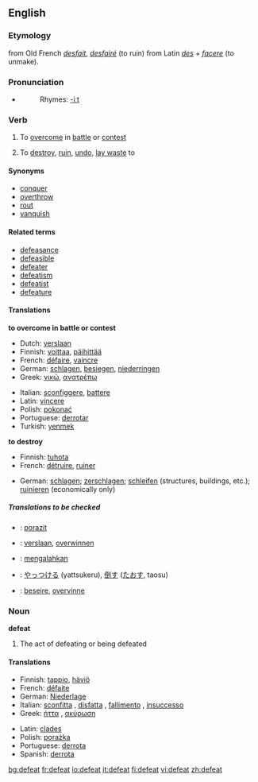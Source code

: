 ==English==

===Etymology===
from Old French ''[[desfait]]'', ''[[desfairé]]'' (to ruin) from Latin ''[[des]]'' + ''[[facere]]'' (to unmake).

===Pronunciation===
*{{IPA|/dɪ'fiːt/}}
*:Rhymes: [[Rhymes:English:-iːt|-iːt]]

===Verb===
{{en-verb}}

# {{transitive}} To [[overcome]] in [[battle]] or [[contest]]
# {{transitive}} To [[destroy]], [[ruin]], [[undo]], [[lay waste]] to

====Synonyms====
*[[conquer]]
*[[overthrow]]
*[[rout]]
*[[vanquish]]

====Related terms====
*[[defeasance]]
*[[defeasible]]
*[[defeater]]
*[[defeatism]]
*[[defeatist]]
*[[defeature]]

====Translations====
'''to overcome in battle or contest'''
{{top}}
*Dutch: [[verslaan]]
*Finnish: [[voittaa]], [[päihittää]]
*French: [[défaire]], [[vaincre]]
*German: [[schlagen]], [[besiegen]], [[niederringen]]
*Greek: [[νικώ]], [[ανατρέπω]]
{{mid}}
*Italian: [[sconfiggere]], [[battere]]
*Latin: [[vincere]]
*Polish: [[pokonać]]
*Portuguese: [[derrotar]]
*Turkish: [[yenmek]]
{{bottom}}

'''to destroy'''
{{top}}
*Finnish: [[tuhota]]
*French: [[détruire]], [[ruiner]]
{{mid}}
*German: [[schlagen]]; [[zerschlagen]]; [[schleifen]] (structures, buildings, etc.); [[ruinieren]] (economically only)
{{bottom}}

=====Translations to be checked=====
{{checktrans}}

*{{ttbc|Czech}}: [[porazit]]
*{{ttbc|Dutch}}: [[verslaan]], [[overwinnen]]
*{{ttbc|Indonesian}}: [[mengalahkan]]
*{{ttbc|Japanese}}: [[やっつける]] (yattsukeru), [[倒す]] ([[たおす]], taosu)
*{{ttbc|Norwegian}}: [[beseire]], [[overvinne]]

===Noun===
'''defeat'''

# The act of defeating or being defeated

====Translations====
{{top}}
*Finnish: [[tappio]], [[häviö]]
*French: [[défaite]] {{f}}
*German: [[Niederlage]] {{f}}
*Italian: [[sconfitta]] {{f}}, [[disfatta]] {{f}}, [[fallimento]] {{m}}, [[insuccesso]] {{m}}
*Greek: [[ήττα]] {{f}}, [[ακύρωση]] {{f}}
{{mid}}
*Latin: [[clades]] {{f}}
*Polish: [[porażka]] {{f}}
*Portuguese: [[derrota]] {{f}}
*Spanish: [[derrota]] {{f}}
{{bottom}}

[[bg:defeat]]
[[fr:defeat]]
[[io:defeat]]
[[it:defeat]]
[[fi:defeat]]
[[vi:defeat]]
[[zh:defeat]]